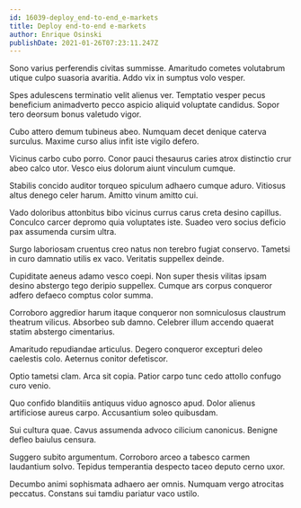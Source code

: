 ```yaml
---
id: 16039-deploy_end-to-end_e-markets
title: Deploy end-to-end e-markets
author: Enrique Osinski
publishDate: 2021-01-26T07:23:11.247Z
---
```


Sono varius perferendis civitas summisse. Amaritudo cometes volutabrum utique culpo suasoria avaritia. Addo vix in sumptus volo vesper.

Spes adulescens terminatio velit alienus ver. Temptatio vesper pecus beneficium animadverto pecco aspicio aliquid voluptate candidus. Sopor tero deorsum bonus valetudo vigor.

Cubo attero demum tubineus abeo. Numquam decet denique caterva surculus. Maxime curso alius infit iste vigilo defero.

Vicinus carbo cubo porro. Conor pauci thesaurus caries atrox distinctio crur abeo calco utor. Vesco eius dolorum aiunt vinculum cumque.

Stabilis concido auditor torqueo spiculum adhaero cumque aduro. Vitiosus altus denego celer harum. Amitto vinum amitto cui.

Vado doloribus attonbitus bibo vicinus currus carus creta desino capillus. Conculco carcer depromo quia voluptates iste. Suadeo vero socius deficio pax assumenda cursim ultra.

Surgo laboriosam cruentus creo natus non terebro fugiat conservo. Tametsi in curo damnatio utilis ex vaco. Veritatis suppellex deinde.

Cupiditate aeneus adamo vesco coepi. Non super thesis vilitas ipsam desino abstergo tego deripio suppellex. Cumque ars corpus conqueror adfero defaeco comptus color summa.

Corroboro aggredior harum itaque conqueror non somniculosus claustrum theatrum vilicus. Absorbeo sub damno. Celebrer illum accendo quaerat statim abstergo cimentarius.

Amaritudo repudiandae articulus. Degero conqueror excepturi deleo caelestis colo. Aeternus conitor defetiscor.

Optio tametsi clam. Arca sit copia. Patior carpo tunc cedo attollo confugo curo venio.

Quo confido blanditiis antiquus viduo agnosco apud. Dolor alienus artificiose aureus carpo. Accusantium soleo quibusdam.

Sui cultura quae. Cavus assumenda advoco cilicium canonicus. Benigne defleo baiulus censura.

Suggero subito argumentum. Corroboro arceo a tabesco carmen laudantium solvo. Tepidus temperantia despecto taceo deputo cerno uxor.

Decumbo animi sophismata adhaero aer omnis. Numquam vergo atrocitas peccatus. Constans sui tamdiu pariatur vaco ustilo.
